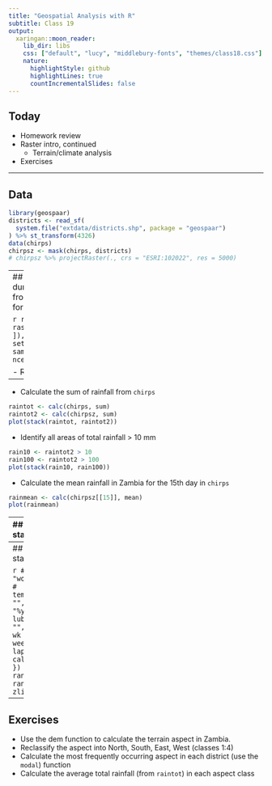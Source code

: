 ```yaml
---
title: "Geospatial Analysis with R"
subtitle: Class 19
output:
  xaringan::moon_reader:
    lib_dir: libs
    css: ["default", "lucy", "middlebury-fonts", "themes/class18.css"]
    nature:
      highlightStyle: github
      highlightLines: true
      countIncrementalSlides: false
---
```


## Today

- Homework review
- Raster intro, continued
  - Terrain/climate analysis
- Exercises

---

## Data
```r
library(geospaar)
districts <- read_sf(
  system.file("extdata/districts.shp", package = "geospaar")
) %>% st_transform(4326)
data(chirps)
chirpsz <- mask(chirps, districts)
# chirpsz %>% projectRaster(., crs = "ESRI:102022", res = 5000)
```

---
## Homework
- Create a dummy raster (sampling from 1:100) using district 49 for extent and res of 0.1

```r
r <- raster(extent(districts[49, ]), res = 0.1, crs = 4326)
set.seed(1)
values(r) <- sample(1:100, size = ncell(r), replace = TRUE)
```

- Reproject to Albers
```r
ralb <- projectRaster(r, crs = "ESRI:102022", res = 11000)
```
- Disaggregate to 0.02 degrees
```r
r02 <- disaggregate(r, fact = 5)
r02b <- disaggregate(r, fact = 5, method = "bilinear")
plot(stack(r02, r02b))
```

---

- Calculate the sum of rainfall from `chirps`
```r
raintot <- calc(chirps, sum)
raintot2 <- calc(chirpsz, sum)
plot(stack(raintot, raintot2))
```
- Identify all areas of total rainfall > 10 mm
```r
rain10 <- raintot2 > 10
rain100 <- raintot2 > 100
plot(stack(rain10, rain100))
```
- Calculate the mean rainfall in Zambia for the 15th day in `chirps`
```r
rainmean <- calc(chirpsz[[15]], mean)
plot(rainmean)
```

---
## Terrain analysis with zonal statistics

```r
districts <- districts %>% mutate(ID = 1:nrow(.))
distsr <- districts %>% rasterize(x = ., y = raintot, field = "ID") %>% print()
plot(distsr)

# Download DEM
dem <- getData(name = "alt", country = "ZMB", path = tempdir())

# calculate slope
slope <- terrain(x = dem, opt = 'slope', unit = 'degrees')
plot(terrain(x = dem, opt = 'aspect', unit = 'degrees'))

# calculate mean by district
distsr_rs <- resample(x = distsr, y = slope, method = "ngb")
zoneslope <- zonal(x = slope, z = distsr_rs, fun = "mean")
zoneelevation <- zonal(x = dem, z = distsr_rs, fun = "mean")

# map zonal statistics
distr_slopezone <- zoneslope %>% data.frame %>%  
  subs(x = distsr_rs, y = ., by = "zone")
distr_elezone <- zoneelevation %>% data.frame %>% 
  subs(x = distsr_rs, y = ., by = "zone")

# plot
l <- list(distr_elezone, distr_slopezone)
titles <- c("Elevation", "Slope")
par(mfrow = c(1, 2))
for(i in 1:length(l)) {
  plot_noaxes(l[[i]], main = titles[i])
}
```

---
## Climate data summaries and zonal stats

```r
# rainfall <- getData(name = "worldclim", res = 10, var = 'tmax',
#                     path = tempdir())
dt <- as.Date(gsub("Y", "", names(chirpsz)), format = "%y%j")
dt <- lubridate::parse_date_time(gsub("Y", "", names(chirpsz)), orders = "yj")
wk <- lubridate::week(dt)
weekly_rainfall <- lapply(unique(wk), function(x) {
  calc(chirpsz[[which(wk == x)]], sum)
}) %>% stack(.)
rflim <- range(cellStats(weekly_rainfall, range))
plot(stack(weekly_rainfall), zlim = rflim)
```

---
## Exercises

- Use the dem function to calculate the terrain aspect in Zambia. 
- Reclassify the aspect into North, South, East, West (classes 1:4)
- Calculate the most frequently occurring aspect in each district (use the `modal`) function
- Calculate the average total rainfall (from `raintot`) in each aspect class







